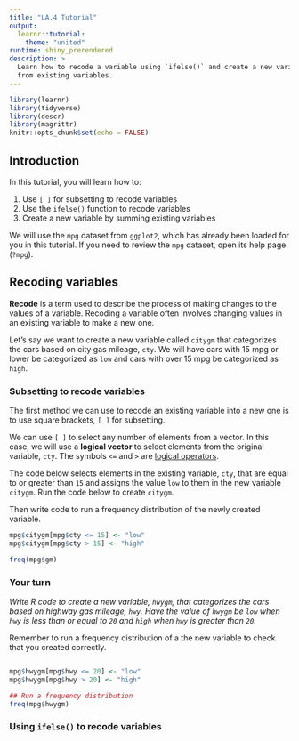 ```yaml
---
title: "LA.4 Tutorial"
output:
  learnr::tutorial:
    theme: "united"
runtime: shiny_prerendered
description: >
  Learn how to recode a variable using `ifelse()` and create a new variable
  from existing variables.
---
```


```r
library(learnr)
library(tidyverse)
library(descr)
library(magrittr)
knitr::opts_chunk$set(echo = FALSE)
```

## Introduction
In this tutorial, you will learn how to:

1. Use `[ ]` for subsetting to recode variables
2. Use the `ifelse()` function to recode variables
3. Create a new variable by summing existing variables

We will use the `mpg` dataset from `ggplot2`, which has already been loaded for you in this tutorial. If you need to review the `mpg` dataset, open its help page (`?mpg`).


## Recoding variables
**Recode** is a term used to describe the process of making changes to the values of a variable. Recoding a variable often involves changing values in an existing variable to make a new one.

Let's say we want to create a new variable called `citygm` that categorizes the cars based on city gas mileage, `cty`. We will have cars with 15 mpg or lower be categorized as `low` and cars with over 15 mpg be categorized as `high`.

### Subsetting to recode variables
The first method we can use to recode an existing variable into a new one is to use square brackets, `[ ]` for subsetting.

We can use `[ ]` to select any number of elements from a vector. In this case, we will use a **logical vector** to select elements from the original variable, `cty`. The symbols `<=` and `>` are [logical operators](https://sarakyeo.github.io/COMM-3710-bookdown/docs/start.html#logical-operators).

The code below selects elements in the existing variable, `cty`, that are equal to or greater than `15` and assigns the value `low` to them in the new variable `citygm`. Run the code below to create `citygm`.

Then write code to run a frequency distribution of the newly created variable.

```r
mpg$citygm[mpg$cty <= 15] <- "low"
mpg$citygm[mpg$cty > 15] <- "high"
```

```r
freq(mpg$gm)
```

### Your turn
*Write R code to create a new variable, `hwygm`, that categorizes the cars based on highway gas mileage, `hwy`. Have the value of `hwygm` be `low` when `hwy` is less than or equal to `20` and `high` when `hwy` is greater than `20`.*

Remember to run a frequency distribution of a the new variable to check that you created correctly.

```r

```

```r
mpg$hwygm[mpg$hwy <= 20] <- "low"
mpg$hwygm[mpg$hwy > 20] <- "high"

## Run a frequency distribution
freq(mpg$hwygm)
```


### Using `ifelse()` to recode variables




